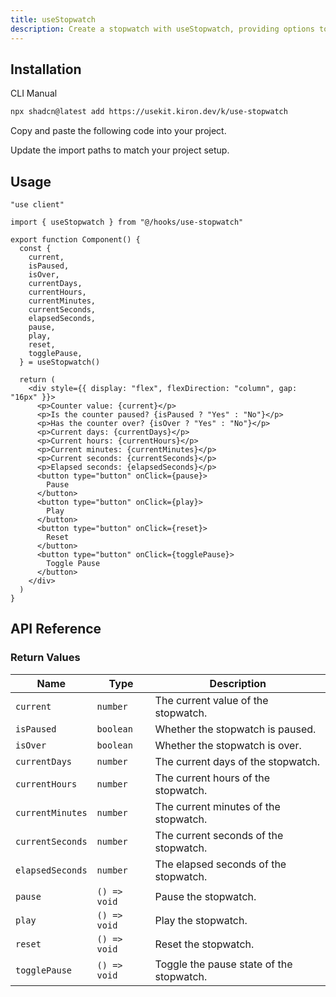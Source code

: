 ```yaml
---
title: useStopwatch
description: Create a stopwatch with useStopwatch, providing options to pause, play, reset, and toggle the stopwatch.
---
```


<ComponentPreview name="use-stopwatch-demo" />

## Installation

<Tabs defaultValue="cli">

<TabsList>
  <TabsTrigger value="cli">CLI</TabsTrigger>
  <TabsTrigger value="manual">Manual</TabsTrigger>
</TabsList>

<TabsContent value="cli">

```bash
npx shadcn@latest add https://usekit.kiron.dev/k/use-stopwatch
```

</TabsContent>

<TabsContent value="manual">

<Steps>

<Step>Copy and paste the following code into your project.</Step>

<ComponentSource name="use-stopwatch" />

<Step>Update the import paths to match your project setup.</Step>

</Steps>

</TabsContent>

</Tabs>

## Usage

```tsx {3, 6-19}
"use client"

import { useStopwatch } from "@/hooks/use-stopwatch"

export function Component() {
  const {
    current,
    isPaused,
    isOver,
    currentDays,
    currentHours,
    currentMinutes,
    currentSeconds,
    elapsedSeconds,
    pause,
    play,
    reset,
    togglePause,
  } = useStopwatch()

  return (
    <div style={{ display: "flex", flexDirection: "column", gap: "16px" }}>
      <p>Counter value: {current}</p>
      <p>Is the counter paused? {isPaused ? "Yes" : "No"}</p>
      <p>Has the counter over? {isOver ? "Yes" : "No"}</p>
      <p>Current days: {currentDays}</p>
      <p>Current hours: {currentHours}</p>
      <p>Current minutes: {currentMinutes}</p>
      <p>Current seconds: {currentSeconds}</p>
      <p>Elapsed seconds: {elapsedSeconds}</p>
      <button type="button" onClick={pause}>
        Pause
      </button>
      <button type="button" onClick={play}>
        Play
      </button>
      <button type="button" onClick={reset}>
        Reset
      </button>
      <button type="button" onClick={togglePause}>
        Toggle Pause
      </button>
    </div>
  )
}
```

## API Reference

### Return Values

| Name             | Type         | Description                              |
| ---------------- | ------------ | ---------------------------------------- |
| `current`        | `number`     | The current value of the stopwatch.      |
| `isPaused`       | `boolean`    | Whether the stopwatch is paused.         |
| `isOver`         | `boolean`    | Whether the stopwatch is over.           |
| `currentDays`    | `number`     | The current days of the stopwatch.       |
| `currentHours`   | `number`     | The current hours of the stopwatch.      |
| `currentMinutes` | `number`     | The current minutes of the stopwatch.    |
| `currentSeconds` | `number`     | The current seconds of the stopwatch.    |
| `elapsedSeconds` | `number`     | The elapsed seconds of the stopwatch.    |
| `pause`          | `() => void` | Pause the stopwatch.                     |
| `play`           | `() => void` | Play the stopwatch.                      |
| `reset`          | `() => void` | Reset the stopwatch.                     |
| `togglePause`    | `() => void` | Toggle the pause state of the stopwatch. |
